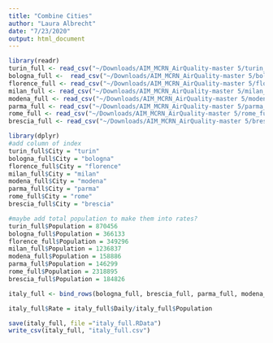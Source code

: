 ```yaml
---
title: "Combine Cities"
author: "Laura Albrecht"
date: "7/23/2020"
output: html_document
---
```


```r
library(readr)
turin_full <- read_csv("~/Downloads/AIM_MCRN_AirQuality-master 5/turin_full.csv")
bologna_full <-  read_csv("~/Downloads/AIM_MCRN_AirQuality-master 5/bologna_full.csv")
florence_full <- read_csv("~/Downloads/AIM_MCRN_AirQuality-master 5/florence_full.csv")
milan_full <- read_csv("~/Downloads/AIM_MCRN_AirQuality-master 5/milan_full.csv")
modena_full <- read_csv("~/Downloads/AIM_MCRN_AirQuality-master 5/modena_full.csv")
parma_full <- read_csv("~/Downloads/AIM_MCRN_AirQuality-master 5/parma_full.csv")
rome_full <- read_csv("~/Downloads/AIM_MCRN_AirQuality-master 5/rome_full.csv")
brescia_full <- read_csv("~/Downloads/AIM_MCRN_AirQuality-master 5/brescia_full.csv")
```

```r
library(dplyr)
#add column of index
turin_full$City = "turin"
bologna_full$City = "bologna"
florence_full$City = "florence"
milan_full$City = "milan"
modena_full$City = "modena"
parma_full$City = "parma"
rome_full$City = "rome"
brescia_full$City = "brescia"

#maybe add total population to make them into rates?
turin_full$Population = 870456
bologna_full$Population = 366133
florence_full$Population = 349296
milan_full$Population = 1236837
modena_full$Population = 158886
parma_full$Population = 146299
rome_full$Population = 2318895
brescia_full$Population = 184826

italy_full <- bind_rows(bologna_full, brescia_full, parma_full, modena_full, florence_full, milan_full, turin_full, rome_full)

italy_full$Rate = italy_full$Daily/italy_full$Population

save(italy_full, file ="italy_full.RData")
write_csv(italy_full, "italy_full.csv")
```

